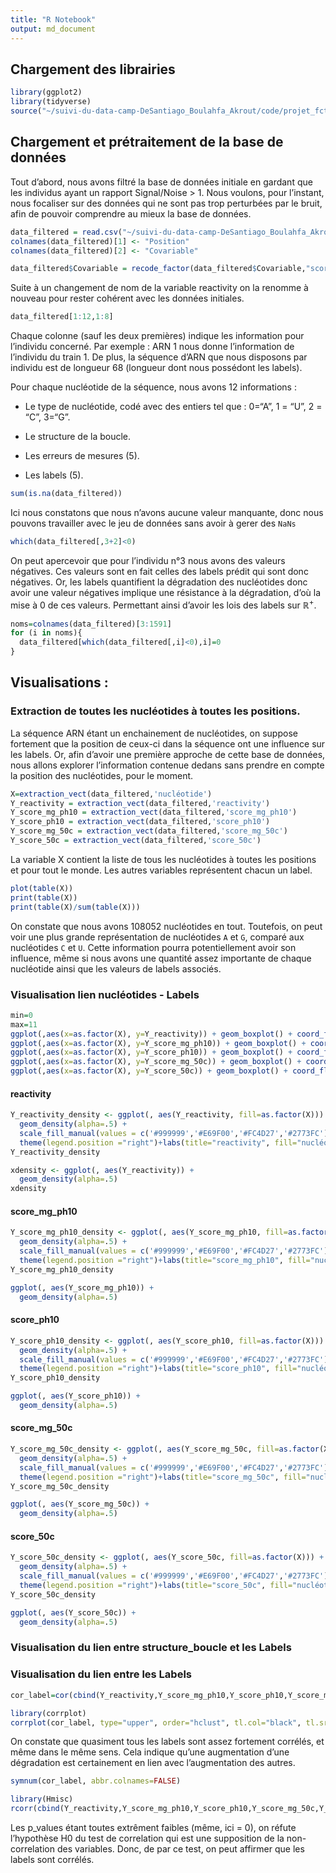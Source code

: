 ```yaml
---
title: "R Notebook"
output: md_document
---
```


## Chargement des librairies
```r
library(ggplot2)
library(tidyverse)
source("~/suivi-du-data-camp-DeSantiago_Boulahfa_Akrout/code/projet_fct.R")
```

## Chargement et prétraitement de la base de données

Tout d'abord, nous avons filtré la base de données initiale en gardant que les individus ayant un rapport Signal/Noise > 1. Nous voulons, pour l'instant, nous focaliser sur des données qui ne sont pas trop perturbées par le bruit, afin de pouvoir comprendre au mieux la base de données.

```r
data_filtered = read.csv("~/suivi-du-data-camp-DeSantiago_Boulahfa_Akrout/code/data_filtered.csv")
colnames(data_filtered)[1] <- "Position"
colnames(data_filtered)[2] <- "Covariable"

data_filtered$Covariable = recode_factor(data_filtered$Covariable,"score_structure_boucle"="reactivity")
```

Suite à un changement de nom de la variable reactivity on la renomme à nouveau pour rester cohérent avec les données initiales.

```r
data_filtered[1:12,1:8]
```

Chaque colonne (sauf les deux premières) indique les information pour l'individu concerné. Par exemple : ARN 1 nous donne l'information de l'individu du train 1.
De plus, la séquence d'ARN que nous disposons par individu est de longueur 68 (longueur dont nous possédont les labels).

Pour chaque nucléotide de la séquence, nous avons 12 informations :

- Le type de nucléotide, codé avec des entiers tel que : 0="A", 1 = "U", 2 = "C", 3="G".

- Le structure de la boucle.

- Les erreurs de mesures (5).

- Les labels (5).

```r
sum(is.na(data_filtered))
```

Ici nous constatons que nous n'avons aucune valeur manquante, donc nous pouvons travailler avec le jeu de données sans avoir à gerer des `NaNs`

```r
which(data_filtered[,3+2]<0)
```

On peut apercevoir que pour l'individu n°3 nous avons des valeurs négatives. Ces valeurs sont en fait celles des labels prédit qui sont donc négatives.
Or, les labels quantifient la dégradation des nucléotides donc avoir une valeur négatives implique une résistance à la dégradation, d'où la mise à 0 de ces valeurs. Permettant ainsi d'avoir les lois des labels sur $\mathbb{R}^+$.

```r
noms=colnames(data_filtered)[3:1591]
for (i in noms){
  data_filtered[which(data_filtered[,i]<0),i]=0
}
```

## Visualisations :

### Extraction de toutes les nucléotides à toutes les positions.


La séquence ARN étant un enchainement de nucléotides, on suppose fortement que la position de ceux-ci dans la séquence ont une influence sur les labels.
Or, afin d'avoir une première approche de cette base de données, nous allons explorer l'information contenue dedans sans prendre en compte la position des nucléotides, pour le moment.

```r
X=extraction_vect(data_filtered,'nucléotide')
Y_reactivity = extraction_vect(data_filtered,'reactivity')
Y_score_mg_ph10 = extraction_vect(data_filtered,'score_mg_ph10')
Y_score_ph10 = extraction_vect(data_filtered,'score_ph10')
Y_score_mg_50c = extraction_vect(data_filtered,'score_mg_50c')
Y_score_50c = extraction_vect(data_filtered,'score_50c')
```

La variable X contient la liste de tous les nucléotides à toutes les positions et pour tout le monde. Les autres variables représentent chacun un label.

```r
plot(table(X))
print(table(X))
print(table(X)/sum(table(X)))
```


On constate que nous avons $108052$ nucléotides en tout. Toutefois, on peut voir une plus grande représentation de nucléotides `A` et `G`, comparé aux nucléotides `C` et `U`.
Cette information pourra potentiellement avoir son influence, même si nous avons une quantité assez importante de chaque nucléotide ainsi que les valeurs de labels associés.


### Visualisation lien nucléotides - Labels

```r
min=0
max=11
ggplot(,aes(x=as.factor(X), y=Y_reactivity)) + geom_boxplot() + coord_flip() + labs(x= "nucléotides",y="reactivity") + ylim(min, max)
ggplot(,aes(x=as.factor(X), y=Y_score_mg_ph10)) + geom_boxplot() + coord_flip() + labs(x= "nucléotides",y="score_mg_ph10") + ylim(min, max)
ggplot(,aes(x=as.factor(X), y=Y_score_ph10)) + geom_boxplot() + coord_flip() + labs(x= "nucléotides",y="score_ph10") + ylim(min, max)
ggplot(,aes(x=as.factor(X), y=Y_score_mg_50c)) + geom_boxplot() + coord_flip() + labs(x= "nucléotides",y="score_mg_50c") + ylim(min, max)
ggplot(,aes(x=as.factor(X), y=Y_score_50c)) + geom_boxplot() + coord_flip() + labs(x= "nucléotides",y="score_50c") + ylim(min, max)
```


#### reactivity

```r
Y_reactivity_density <- ggplot(, aes(Y_reactivity, fill=as.factor(X))) + 
  geom_density(alpha=.5) + 
  scale_fill_manual(values = c('#999999','#E69F00','#FC4D27','#2773FC')) + 
  theme(legend.position ="right")+labs(title="reactivity", fill="nucléotide")
Y_reactivity_density
```


```r
xdensity <- ggplot(, aes(Y_reactivity)) + 
  geom_density(alpha=.5)
xdensity
```


#### score_mg_ph10
```r
Y_score_mg_ph10_density <- ggplot(, aes(Y_score_mg_ph10, fill=as.factor(X))) + 
  geom_density(alpha=.5) + 
  scale_fill_manual(values = c('#999999','#E69F00','#FC4D27','#2773FC')) + 
  theme(legend.position ="right")+labs(title="score_mg_ph10", fill="nucléotide")
Y_score_mg_ph10_density
```


```r
ggplot(, aes(Y_score_mg_ph10)) + 
  geom_density(alpha=.5)
```




#### score_ph10
```r
Y_score_ph10_density <- ggplot(, aes(Y_score_ph10, fill=as.factor(X))) + 
  geom_density(alpha=.5) + 
  scale_fill_manual(values = c('#999999','#E69F00','#FC4D27','#2773FC')) + 
  theme(legend.position ="right")+labs(title="score_ph10", fill="nucléotide")
Y_score_ph10_density
```


```r
ggplot(, aes(Y_score_ph10)) + 
  geom_density(alpha=.5)
```



#### score_mg_50c
```r
Y_score_mg_50c_density <- ggplot(, aes(Y_score_mg_50c, fill=as.factor(X))) + 
  geom_density(alpha=.5) + 
  scale_fill_manual(values = c('#999999','#E69F00','#FC4D27','#2773FC')) + 
  theme(legend.position ="right")+labs(title="score_mg_50c", fill="nucléotide")
Y_score_mg_50c_density
```


```r
ggplot(, aes(Y_score_mg_50c)) + 
  geom_density(alpha=.5)
```



#### score_50c
```r
Y_score_50c_density <- ggplot(, aes(Y_score_50c, fill=as.factor(X))) + 
  geom_density(alpha=.5) + 
  scale_fill_manual(values = c('#999999','#E69F00','#FC4D27','#2773FC')) + 
  theme(legend.position ="right")+labs(title="score_50c", fill="nucléotide")
Y_score_50c_density
```


```r
ggplot(, aes(Y_score_50c)) + 
  geom_density(alpha=.5)
```

### Visualisation du lien entre structure_boucle et les Labels


### Visualisation du lien entre les Labels


```r
cor_label=cor(cbind(Y_reactivity,Y_score_mg_ph10,Y_score_ph10,Y_score_mg_50c,Y_score_50c))
```

```r
library(corrplot)
corrplot(cor_label, type="upper", order="hclust", tl.col="black", tl.srt=45)
```

On constate que quasiment tous les labels sont assez fortement corrélés, et même dans le même sens. Cela indique qu'une augmentation d'une dégradation est certainement en lien avec l'augmentation des autres.

```r
symnum(cor_label, abbr.colnames=FALSE)
```

```r
library(Hmisc)
rcorr(cbind(Y_reactivity,Y_score_mg_ph10,Y_score_ph10,Y_score_mg_50c,Y_score_50c))
```


Les p_values étant toutes extrêment faibles (même, ici = 0), on réfute l'hypothèse H0 du test de correlation qui est une supposition de la non-correlation des variables.
Donc, de par ce test, on peut affirmer que les labels sont corrélés.
